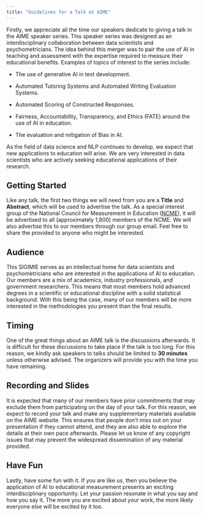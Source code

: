 ```yaml
---
title: "Guidelines for a Talk at AIME"
---
```


Firstly, we appreciate all the time our speakers dedicate to giving a talk in the AIME speaker series. This speaker series was designed as an interdisciplinary collaboration between data scientists and psychometricians. The idea behind this merger was to pair the use of AI in teaching and assessment with the expertise required to measure their educational benefits. Examples of topics of interest to the series include:

-   The use of generative AI in test development.

-   Automated Tutoring Systems and Automated Writing Evaluation Systems.

-   Automated Scoring of Constructed Responses.

-   Fairness, Accountability, Transparency, and Ethics (FATE) around the use of AI in education.

-   The evaluation and mitigation of Bias in AI.

As the field of data science and NLP continues to develop, we expect that new applications to education will arise. We are very interested in data scientists who are actively seeking educational applications of their research.

## Getting Started

Like any talk, the first two things we will need from you are a **Title** and **Abstract**, which will be used to advertise the talk. As a special interest group of the National Council for Measurement in Education ([NCME](https://www.ncme.org/)), it will be advertised to all (approximately 1,800) members of the NCME. We will also advertise this to our members through our group email. Feel free to share the provided to anyone who might be interested. 

## Audience

This SIGIMIE serves as an intellectual home for data scientists and psychometricians who are interested in the applications of AI to education. Our members are a mix of academics, industry professionals, and government researchers. This means that most members hold advanced degrees in a scientific or educational discipline with a solid statistical background. With this being the case, many of our members will be more interested in the methodologies you present than the final results.

## Timing

One of the great things about an AIME talk is the discussions afterwards. It is difficult for these discussions to take place if the talk is too long. For this reason, we kindly ask speakers to talks should be limited to **30 minutes** unless otherwise advised. The organizers will provide you with the time you have remaining.

## Recording and Slides

It is expected that many of our members have prior commitments that may exclude them from participating on the day of your talk. For this reason, we expect to record your talk and make any supplementary materials available on the AIME website. This ensures that people don't miss out on your presentation if they cannot attend, and they are also able to explore the details at their own pace afterwards. Please let us know of any copyright issues that may prevent the widespread dissemination of any material provided. 

## Have Fun

Lastly, have some fun with it. If you are like us, then you believe the application of AI to educational measurement presents an exciting interdisciplinary opportunity. Let your passion resonate in what you say and how you say it. The more you are excited about your work, the more likely everyone else will be excited by it too. 